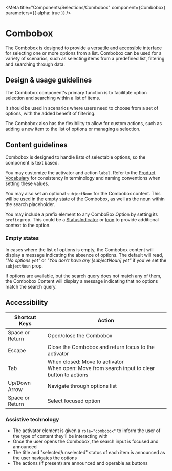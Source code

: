 
<Meta
  title="Components/Selections/Combobox"
  component={Combobox}
  parameters={{ alpha: true }}
/>

# Combobox

The Combobox is designed to provide a versatile and accessible interface for
selecting one or more options from a list. Combobox can be used for a variety of
scenarios, such as selecting items from a predefined list, filtering and
searching through data.

## Design & usage guidelines

The Combobox component's primary function is to facilitate option selection and
searching within a list of items.

It should be used in scenarios where users need to choose from a set of options,
with the added benefit of filtering.

The Combobox also has the flexibility to allow for custom actions, such as
adding a new item to the list of options or managing a selection.

## Content guidelines

Combobox is designed to handle lists of selectable options, so the component is
text based.

You may customize the activator and action `label`. Refer to the
[Product Vocabulary](../?path=/docs/content-product-vocabulary--docs) for
consistency in terminology and naming conventions when setting these values.

You may also set an optional `subjectNoun` for the Combobox content. This will
be used in the
[empty state](../?path=/story/components-selections-combobox-web--empty-state)
of the Combobox, as well as the noun within the search placeholder.

You may include a prefix element to any ComboBox.Option by setting its `prefix`
prop. This could be a
[StatusIndicator](../?path=/docs/components-status-and-feedback-statusindicator--docs)
or [Icon](../?path=/docs/components-images-and-icons-icon--docs) to provide
additional context to the option.

### Empty states

In cases where the list of options is empty, the Combobox content will display a
message indicating the absence of options. The default will read, _"No options
yet"_ or _"You don't have any [subjectNoun] yet"_ if you've set the
`subjectNoun` prop.

If options are available, but the search query does not match any of them, the
Combobox Content will display a message indicating that no options match the
search query.

## Accessibility

| Shortcut Keys   | Action                                                                                          |
| --------------- | ----------------------------------------------------------------------------------------------- |
| Space or Return | Open/close the Combobox                                                                         |
| Escape          | Close the Combobox and return focus to the activator                                            |
| Tab             | When closed: Move to activator<br/>When open: Move from search input to clear button to actions |
| Up/Down Arrow   | Navigate through options list                                                                   |
| Space or Return | Select focused option                                                                           |

### Assistive technology

- The activator element is given a `role="combobox"` to inform the user of the
  type of content they'll be interacting with
- Once the user opens the Combobox, the search input is focused and announced
- The title and "selected/unselected" status of each item is announced as the
  user navigates the options
- The actions (if present) are announced and operable as buttons
